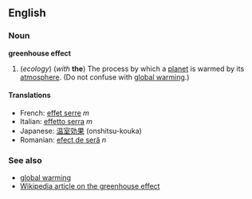 ==English==
===Noun===
'''greenhouse effect'''

#(''ecology'') (''with'' '''the''') The process by which a [[planet]] is warmed by its [[atmosphere]].  (Do not confuse with [[global warming]].)

====Translations====
*French: [[effet serre]] ''m''
*Italian: [[effetto serra]] ''m''
*Japanese: [[温室効果]] (onshitsu-kouka)
*Romanian: [[efect de seră]] ''n''

===See also===
*[[global warming]]
*[[w:Greenhouse_effect|Wikipedia article on the greenhouse effect]]